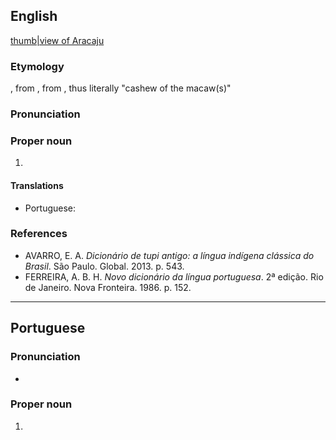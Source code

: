 ==English==
{{wikipedia}}
[[file:Curva da Avenida Beira Mar Aracaju.jpg|thumb|view of Aracaju]]

===Etymology===
{{bor|en|pt| Aracaju|withtext=1}}, from {{der|en|tpw|[[Ar'aka'iu]]}}, from {{compound|tpw| a'ra|t1=macaw| aka'iu|t2=cashew}}, thus literally "cashew of the macaw(s)"

===Pronunciation===
{{rfp||en|lang=en}}

===Proper noun===
{{en-proper noun}}

# {{place:state capital of Brazil|en|state=Sergipe}}

====Translations====
{{trans-top|state capital of Sergipe, Brazil}}
* Portuguese: {{t+|pt|Aracaju|f}}
{{trans-mid}}
{{trans-bottom}}

===References===
* AVARRO, E. A. ''Dicionário de tupi antigo: a língua indígena clássica do Brasil''. São Paulo. Global. 2013. p. 543.
* FERREIRA, A. B. H. ''Novo dicionário da língua portuguesa''. 2ª edição. Rio de Janeiro. Nova Fronteira. 1986. p. 152.
----

==Portuguese==

===Pronunciation===
* {{IPA|[aɾakaˈʒu]|lang=pt}}

===Proper noun===
{{pt-proper noun|f}}

# {{place:state capital of Brazil|pt|Aracaju|state=Sergipe}}